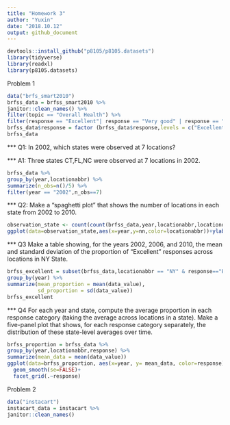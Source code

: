 ```yaml
---
title: "Homework 3"
author: "Yuxin"
date: "2018.10.12"
output: github_document
---
```

```r
devtools::install_github("p8105/p8105.datasets")
library(tidyverse)
library(readxl)
library(p8105.datasets)
```
Problem 1
```r
data("brfs_smart2010")
brfss_data = brfss_smart2010 %>%
janitor::clean_names() %>%
filter(topic == "Overall Health") %>%
filter(response == "Excellent"| response == "Very good" | response == "Good" | response == "Fair" | response == "Poor")
brfss_data$response = factor (brfss_data$response,levels = c("Excellent","Very good","Good","Fair","Poor"))
brfss_data
```
*** Q1: In 2002, which states were observed at 7 locations?

*** A1: Three states CT,FL,NC were observed at 7 locations in 2002.
```r
brfss_data %>%
group_by(year,locationabbr) %>%
summarize(n_obs=n()/5) %>%
filter(year == "2002",n_obs==7)
```

*** Q2: Make a “spaghetti plot” that shows the number of locations in each state from 2002 to 2010.

```r
observation_state <- count(count(brfss_data,year,locationabbr,locationdesc),year,locationabbr)
ggplot(data=observation_state,aes(x=year,y=nn,color=locationabbr))+ylab("number of location")+geom_line(size=0.5)
```
*** Q3 Make a table showing, for the years 2002, 2006, and 2010, the mean and standard deviation of the proportion of “Excellent” responses across locations in NY State.

```r
brfss_excellent = subset(brfss_data,locationabbr == "NY" & response=="Excellent"&(year==2002 | year==2006 | year==2010)) %>%
group_by(year) %>%
summarize(mean_proportion = mean(data_value),
          sd_proportion = sd(data_value))
brfss_excellent
```

*** Q4 For each year and state, compute the average proportion in each response category (taking the average across locations in a state). Make a five-panel plot that shows, for each response category separately, the distribution of these state-level averages over time.

```r
brfss_proportion = brfss_data %>%
group_by(year,locationabbr,response) %>%
summarize(mean_data = mean(data_value))
ggplot(data=brfss_proportion, aes(x=year, y= mean_data, color=response))+
  geom_smooth(se=FALSE)+
  facet_grid(.~response)
```


Problem 2
```r
data("instacart")
instacart_data = instacart %>%
janitor::clean_names()
```




